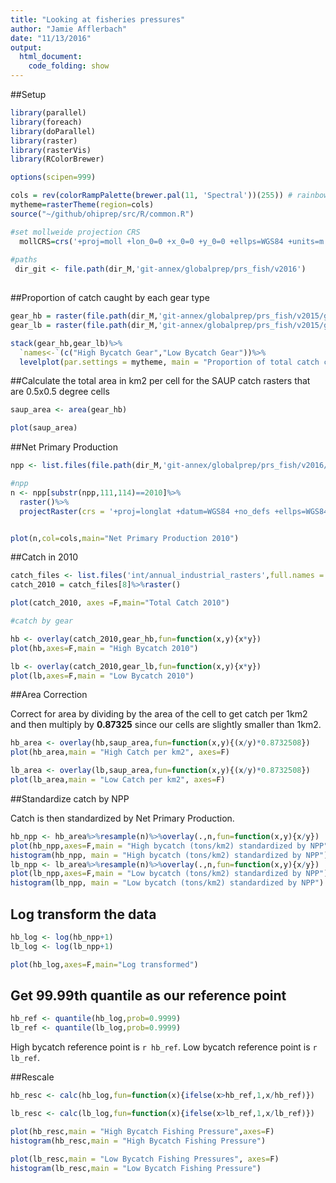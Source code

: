 ```yaml
---
title: "Looking at fisheries pressures"
author: "Jamie Afflerbach"
date: "11/13/2016"
output: 
  html_document:
    code_folding: show
---
```


##Setup 

```r
library(parallel)
library(foreach)
library(doParallel)
library(raster)
library(rasterVis)
library(RColorBrewer)

options(scipen=999)

cols = rev(colorRampPalette(brewer.pal(11, 'Spectral'))(255)) # rainbow color scheme
mytheme=rasterTheme(region=cols)
source("~/github/ohiprep/src/R/common.R")

#set mollweide projection CRS
  mollCRS=crs('+proj=moll +lon_0=0 +x_0=0 +y_0=0 +ellps=WGS84 +units=m +no_defs')
  
#paths
 dir_git <- file.path(dir_M,'git-annex/globalprep/prs_fish/v2016')
 
```

##Proportion of catch caught by each gear type
```r

gear_hb = raster(file.path(dir_M,'git-annex/globalprep/prs_fish/v2015/gear_prop_hb_gcs.tif'))
gear_lb = raster(file.path(dir_M,'git-annex/globalprep/prs_fish/v2015/gear_prop_lb_gcs.tif'))

stack(gear_hb,gear_lb)%>%
  `names<-`(c("High Bycatch Gear","Low Bycatch Gear"))%>%
  levelplot(par.settings = mytheme, main = "Proportion of total catch caught by gear type")
```

##Calculate the total area in km2 per cell for the SAUP catch rasters that are 0.5x0.5 degree cells
```r
saup_area <- area(gear_hb)

plot(saup_area)
```

##Net Primary Production
```r

npp <- list.files(file.path(dir_M,'git-annex/globalprep/prs_fish/v2016/VGPM_primary_productivity/int/annual_npp'),pattern = 'npp_2',full.names=T)

#npp
n <- npp[substr(npp,111,114)==2010]%>%
  raster()%>%
  projectRaster(crs = '+proj=longlat +datum=WGS84 +no_defs +ellps=WGS84 +towgs84=0,0,0')


plot(n,col=cols,main="Net Primary Production 2010")
```

##Catch in 2010
```r

catch_files <- list.files('int/annual_industrial_rasters',full.names = T)[54:61]
catch_2010 = catch_files[8]%>%raster()

plot(catch_2010, axes =F,main="Total Catch 2010")

#catch by gear

hb <- overlay(catch_2010,gear_hb,fun=function(x,y){x*y})
plot(hb,axes=F,main = "High Bycatch 2010")

lb <- overlay(catch_2010,gear_lb,fun=function(x,y){x*y})
plot(lb,axes=F,main = "Low Bycatch 2010")
```

##Area Correction

Correct for area by dividing by the area of the cell to get catch per 1km2 and then multiply by **0.87325** since our cells are slightly smaller than 1km2.
```r
hb_area <- overlay(hb,saup_area,fun=function(x,y){(x/y)*0.8732508})
plot(hb_area,main = "High Catch per km2", axes=F)

lb_area <- overlay(lb,saup_area,fun=function(x,y){(x/y)*0.8732508})
plot(lb_area,main = "Low Catch per km2", axes=F)
```

##Standardize catch by NPP

Catch is then standardized by Net Primary Production.

```r

hb_npp <- hb_area%>%resample(n)%>%overlay(.,n,fun=function(x,y){x/y})
plot(hb_npp,axes=F,main = "High bycatch (tons/km2) standardized by NPP")
histogram(hb_npp, main = "High bycatch (tons/km2) standardized by NPP")
lb_npp <- lb_area%>%resample(n)%>%overlay(.,n,fun=function(x,y){x/y})
plot(lb_npp,axes=F,main = "Low bycatch (tons/km2) standardized by NPP")
histogram(lb_npp, main = "Low bycatch (tons/km2) standardized by NPP")
```

## Log transform the data
```r
hb_log <- log(hb_npp+1)
lb_log <- log(lb_npp+1)

plot(hb_log,axes=F,main="Log transformed")
```

## Get 99.99th quantile as our reference point
```r
hb_ref <- quantile(hb_log,prob=0.9999)
lb_ref <- quantile(lb_log,prob=0.9999)
```

High bycatch reference point is `r hb_ref`.
Low bycatch reference point is `r lb_ref`.

##Rescale
```r
hb_resc <- calc(hb_log,fun=function(x){ifelse(x>hb_ref,1,x/hb_ref)})

lb_resc <- calc(lb_log,fun=function(x){ifelse(x>lb_ref,1,x/lb_ref)})

plot(hb_resc,main = "High Bycatch Fishing Pressure",axes=F)
histogram(hb_resc,main = "High Bycatch Fishing Pressure")

plot(lb_resc,main = "Low Bycatch Fishing Pressures", axes=F)
histogram(lb_resc,main = "Low Bycatch Fishing Pressure")
```
 
 